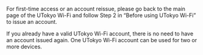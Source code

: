 For first-time access or an account reissue, please go back to the main page of the UTokyo Wi-Fi and follow Step 2 in “Before using UTokyo Wi-Fi” to issue an account.

If you already have a valid UTokyo Wi-Fi account, there is no need to have an account issued again. One UTokyo Wi-Fi account can be used for two or more devices.
